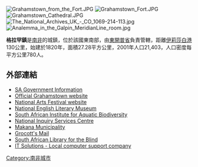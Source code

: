 [[Image:Grahamstown_from_the_Fort.JPG|right]]
[[Image:Grahamstown_Fort.JPG|thumb]]
[[Image:Grahamstown_Cathedral.JPG|thumb]]
[[Image:The_National_Archives_UK_-_CO_1069-214-113.jpg|thumb]]
[[Image:Analemma_in_the_Galpin_MeridianLine_room.jpg|thumb]]

'''格拉罕鎮'''是[[南非|南非]]的城鎮，位於該國東南部，由[[東開普省|東開普省]]負責管轄，距離[[伊莉莎白港|伊莉莎白港]]130公里，始建於1820年，面積27.28平方公里，2001年人口21,403，人口密度每平方公里780人。

==外部連結==
*[http://www.info.gov.za/speeches/2001/010301245p1001.htm SA Government Information] {{Wayback|url=http://www.info.gov.za/speeches/2001/010301245p1001.htm |date=20120206092319 }}
*[http://www.grahamstown.co.za/ Official Grahamstown website] {{Wayback|url=http://www.grahamstown.co.za/ |date=20071223002219 }}
*[http://www.nafest.co.za/ National Arts Festival website] {{Wayback|url=http://www.nafest.co.za/ |date=20071221014628 }}
*[https://web.archive.org/web/20070609095808/http://www.ru.ac.za/affiliates/nelm/ National English Literary Museum]
*[https://web.archive.org/web/20070712090141/http://www.saiab.ru.ac.za/ South African Institute for Aquatic Biodiversity]
*[http://www.nisc.co.za/ National Inquiry Services Centre] {{Wayback|url=http://www.nisc.co.za/ |date=20210216075450 }}
*[http://www.makana.gov.za Makana Municipality] {{Wayback|url=http://www.makana.gov.za/ |date=20201030074608 }}
*[http://www.grocotts.co.za/ Grocott's Mail] {{Wayback|url=http://www.grocotts.co.za/ |date=20071214234946 }}
*[https://web.archive.org/web/20081120015631/http://www.blindlib.org.za/ South African Library for the Blind]
*[http://www.itsnet.co.za/ IT Solutions - Local computer support company] {{Wayback|url=http://www.itsnet.co.za/ |date=20200803203716 }}

{{Authority control}}
{{SouthAfrica-geo-stub}}
[[Category:南非城市|Category:南非城市]]